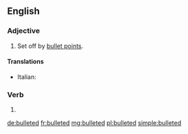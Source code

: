 ==English==

===Adjective===
{{en-adj|-}}

# {{context|of text|lang=en}} Set off by [[bullet point]]s.

====Translations====
{{trans-top}}
* Italian: {{t+|it|puntato}}
{{trans-mid}}
{{trans-bottom}}

===Verb===
{{head|en|verb form}}

# {{en-past of|bullet}}

[[de:bulleted]]
[[fr:bulleted]]
[[mg:bulleted]]
[[pl:bulleted]]
[[simple:bulleted]]